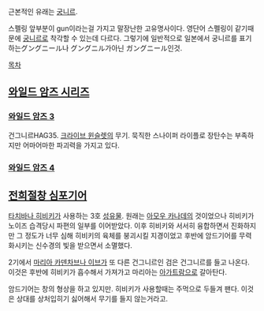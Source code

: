 근본적인 유래는 [[궁니르]]. 

스펠링 앞부분이 gun이라는걸 가지고 말장난한 고유명사이다. 영단어 스펠링이 같기때문에 [[궁니르]]로 착각할 수 있는데 다르다. 그렇기에 일반적으로 일본에서 궁니르를 표기하는グングニール나 グングニル가아닌 ガングニール인것. 

[[목차]]

== [[와일드 암즈 시리즈]] ==
=== [[와일드 암즈 3]] ===
건그니르HAG35. [[크라이브 윈슬렛]]의 무기. 묵직한 스나이퍼 라이플로 장탄수는 부족하지만 어마어마한 파괴력을 가지고 있다.

=== [[와일드 암즈 4]] ===

== [[전희절창 심포기어]] ==
[[타치바나 히비키]]가 사용하는 3호 [[성유물]]. 원래는 [[아모우 카나데]]의 것이었으나 히비키가 노이즈 습격당시 파편의 일부를 이어받았다. 이후 히비키와 서서히 융합하면서 진화하지만 그 정도가 너무 심해 히비키의 육체를 붕괴시킬 지경이었고 후반에 암드기어를 무력화시키는 신수경의 빛을 받으면서 소멸했다.

2기에서 [[마리아 카덴차브나 이브]]가 또 다른 건그니르인 검은 건그니르를 들고 나온다. 이것은 후반에 히비키가 흡수해서 가져가고 마리아는 [[아가트람]]으로 갈아탄다.

암드기어는 창의 형상을 하고 있지만. 히비키가 사용할때는 주먹으로 두들겨 팬다. 이것은 상대를 상처입히기 싫어해서 무기를 들지 않는거라고.
